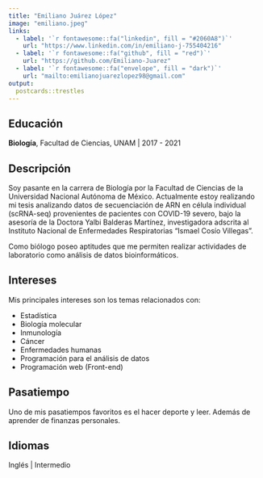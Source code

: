 ```yaml
---
title: "Emiliano Juárez López"
image: "emiliano.jpeg"
links:
  - label: '`r fontawesome::fa("linkedin", fill = "#2060A8")`'
    url: "https://www.linkedin.com/in/emiliano-j-755404216"
  - label: '`r fontawesome::fa("github", fill = "red")`'
    url: "https://github.com/Emiliano-Juarez"
  - label: '`r fontawesome::fa("envelope", fill = "dark")`'
    url: "mailto:emilianojuarezlopez98@gmail.com"
output:
  postcards::trestles
---
```

## **Educación**
**Biología**, Facultad de Ciencias, UNAM | 2017 - 2021

## **Descripción**
Soy pasante en la carrera de Biología por la Facultad de Ciencias de la Universidad Nacional Autónoma de México. Actualmente estoy realizando mi tesis analizando datos de secuenciación de ARN en célula individual (scRNA-seq) provenientes de pacientes con COVID-19 severo, bajo la asesoría de la Doctora Yalbi Balderas Martínez, investigadora adscrita al Instituto Nacional de Enfermedades Respiratorias "Ismael Cosío Villegas".

  Como biólogo poseo aptitudes que me permiten realizar actividades de laboratorio como análisis de datos bioinformáticos.

## **Intereses**
Mis principales intereses son los temas relacionados con:

- Estadística
- Biología molecular
- Inmunología
- Cáncer
- Enfermedades humanas
- Programación para el análisis de datos
- Programación web (Front-end)

## **Pasatiempo**
Uno de mis pasatiempos favoritos es el hacer deporte y leer. Además de aprender de finanzas personales.

## **Idiomas**
Inglés | Intermedio
